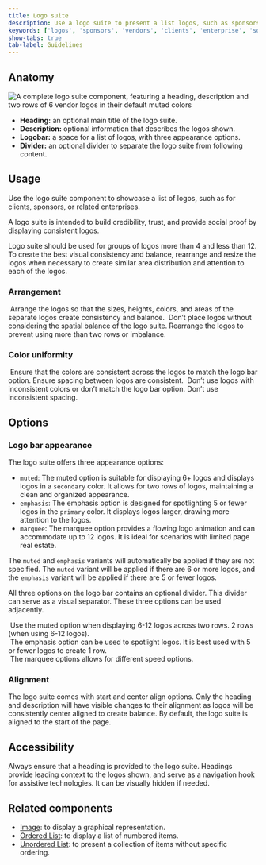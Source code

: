 ```yaml
---
title: Logo suite
description: Use a logo suite to present a list logos, such as sponsors or vendors.
keywords: ['logos', 'sponsors', 'vendors', 'clients', 'enterprise', 'social proof']
show-tabs: true
tab-label: Guidelines
---
```


## Anatomy

![A complete logo suite component, featuring a heading, description and two rows of 6 vendor logos in their default muted colors](https://github.com/primer/brand/assets/13340707/1a5e494f-7bd3-497c-933c-6c809a78422c)

- **Heading:** an optional main title of the logo suite.
- **Description:** optional information that describes the logos shown.
- **Logobar:** a space for a list of logos, with three appearance options.
- **Divider:** an optional divider to separate the logo suite from following content.

## Usage

Use the logo suite component to showcase a list of logos, such as for clients, sponsors, or related enterprises.

A logo suite is intended to build credibility, trust, and provide social proof by displaying consistent logos.

Logo suite should be used for groups of logos more than 4 and less than 12. To create the best visual consistency and balance, rearrange and resize the logos when necessary to create similar area distribution and attention to each of the logos.

### Arrangement

<DoDontContainer stacked>
  <Do>
    <img src="https://github.com/primer/brand/assets/131988618/da2bd3f3-c7d8-4880-b30d-c05dd4897ba6" alt="" />
    <Caption>
      Arrange the logos so that the sizes, heights, colors, and areas of the separate logos create consistency and
      balance.
    </Caption>
  </Do>
  <Dont>
    <img src="https://github.com/primer/brand/assets/13340707/d7ac28ec-e341-4d77-8220-fd4197d5613b" alt="" />
    <Caption>
      Don’t place logos without considering the spatial balance of the logo suite. Rearrange the logos to prevent using
      more than two rows or imbalance.
    </Caption>
  </Dont>
</DoDontContainer>

### Color uniformity

<DoDontContainer stacked>
  <Do>
    <img src="https://github.com/primer/brand/assets/13340707/b7126430-0d81-4fb6-bd7d-8f35cff923dd" alt="" />
    <Caption>
      Ensure that the colors are consistent across the logos to match the logo bar option. Ensure spacing between logos
      are consistent.
    </Caption>
  </Do>
  <Dont>
    <img src="https://github.com/primer/brand/assets/13340707/85f477d5-9c3d-4db3-847c-1bcf3539ab67" alt="" />
    <Caption>
      Don’t use logos with inconsistent colors or don’t match the logo bar option. Don’t use inconsistent spacing.
    </Caption>
  </Dont>
</DoDontContainer>

## Options

### Logo bar appearance

The logo suite offers three appearance options:

- `muted`: The muted option is suitable for displaying 6+ logos and displays logos in a `secondary` color. It allows for two rows of logos, maintaining a clean and organized appearance.
- `emphasis`: The emphasis option is designed for spotlighting 5 or fewer logos in the `primary` color. It displays logos larger, drawing more attention to the logos.
- `marquee`: The marquee option provides a flowing logo animation and can accommodate up to 12 logos. It is ideal for scenarios with limited page real estate.

The `muted` and `emphasis` variants will automatically be applied if they are not specified. The `muted` variant will be applied if there are 6 or more logos, and the `emphasis` variant will be applied if there are 5 or fewer logos.

All three options on the logo bar contains an optional divider. This divider can serve as a visual separator. These three options can be used adjacently.

<div>
  <img src="https://github.com/primer/brand/assets/131988618/d525e6b1-bf67-4684-9300-401ef7686b47" alt="" />
  <Caption>Use the muted option when displaying 6-12 logos across two rows. 2 rows (when using 6-12 logos).</Caption>
</div>

<div>
  <img src="https://github.com/primer/brand/assets/131988618/ce3e22f1-9852-4869-830b-5d54b6a1a039" alt="" />
  <Caption>
    The emphasis option can be used to spotlight logos. It is best used with 5 or fewer logos to create 1 row.
  </Caption>
</div>

<div>
  <img src="https://github.com/primer/brand/assets/131988618/409d7a90-d086-438b-80ab-31350f6c42fa" alt="" />
  <Caption>The marquee options allows for different speed options.</Caption>
</div>

### Alignment

The logo suite comes with start and center align options. Only the heading and description will have visible changes to their alignment as logos will be consistently center aligned to create balance. By default, the logo suite is aligned to the start of the page.

## Accessibility

Always ensure that a heading is provided to the logo suite. Headings provide leading context to the logos shown, and serve as a navigation hook for assistive technologies. It can be visually hidden if needed.

## Related components

- [Image](/components/Image): to display a graphical representation.
- [Ordered List](/components/OrderedList): to display a list of numbered items.
- [Unordered List](/components/UnorderedList): to present a collection of items without specific ordering.
